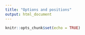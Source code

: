 ```yaml
---
title: "Options and positions"
output: html_document
---
```


```r
knitr::opts_chunk$set(echo = TRUE)
```

